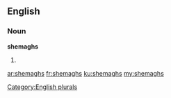 ==English==

===Noun===
'''shemaghs'''

# {{plural of|[[shemagh]]}}

[[Category:English plurals]]

[[ar:shemaghs]]
[[fr:shemaghs]]
[[ku:shemaghs]]
[[my:shemaghs]]